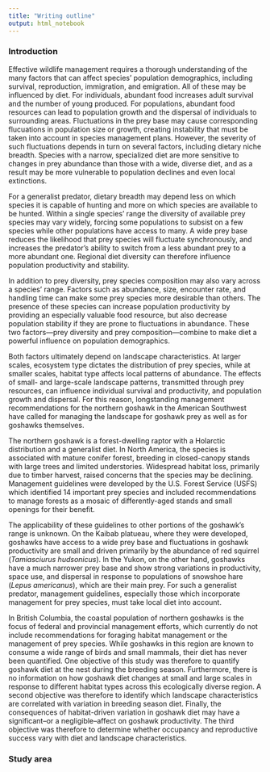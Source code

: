 ```yaml
---
title: "Writing outline"
output: html_notebook
---
```


### Introduction

<!--- 
* Quantifying dietary niche breadth is necessary to understand population demographics and plan viable population sizes.

Species conservation plans require a comprehensive understanding of the role each species plays in an ecosystem. This includes understanding the diet of each species and how fluctuations in food availability affect survival and reproduction. Furthermore, it is important to understand the flexibility a consumer may express relative to alternative prey sources. As a result, conservation and management plans for raptors have increasingly focused on prey availability in addition to habitat structure. -- Miller et al. 2014 (Introduction)
--->


Effective wildlife management requires a thorough understanding of the many factors that can affect species' population demographics, including survival, reproduction, immigration, and emigration. All of these may be influenced by diet. For individuals, abundant food increases adult survival and the number of young produced. For populations, abundant food resources can lead to population growth and the dispersal of individuals to surrounding areas. Fluctuations in the prey base may cause corresponding flucuations in population size or growth, creating instability that must be taken into account in species management plans. However, the severity of such fluctuations depends in turn on several factors, including dietary niche breadth. Species with a narrow, specialized diet are more sensitive to changes in prey abundance than those with a wide, diverse diet, and as a result may be more vulnerable to population declines and even local extinctions.


<!--
Diet may link to population fluctuation, with narrow diet leading to strong fluctuations (Yukon) and broad diet leading to low fluctuation (Kaibab). 

The diversity of prey in their diets ultimately depends on the abundance and availability of the local bird and mammal fauna, which varies geographically. In Canada, although goshawks regularly consumed several prey species (->5), goshawk reproduction showed a strong functional response to only one species--snowshoe hare (Lepusa mericanus; Doyle and Smith 2001). In contrast, 14 species of birds and mammals regularly contributed to goshawk diets in the southwestern United States (Reynolds et al. 1992). This diet diversity may stabilize their breeding rates. --Salafsky et al. 2005 (introduction)
--->


For a generalist predator, dietary breadth may depend less on which species it is capable of hunting and more on which species are available to be hunted. Within a single species' range the diversity of available prey species may vary widely, forcing some populations to subsist on a few species while other populations have access to many. A wide prey base reduces the likelihood that prey species will fluctuate synchronously, and increases the predator's ability to switch from a less abundant prey to a more abundant one. Regional diet diversity can therefore influence population productivity and stability.


<!--
Different areas dominated by different forest types may be expected to have different prey base, with consequences for brood size and ultimately population growth.

Our predictions are as follows: 1. There should be significant landscape-related differences in the goshawk diet, suggesting differences in the availability of prey. 2. The availability of certain prey types may affect the brood size of the goshawk, suggesting their particular importance among the total amount of suitable
prey. -- Solonen et al. 2019 (Introduction)
-->


In addition to prey diversity, prey species composition may also vary across a species' range. Factors such as abundance, size, encounter rate, and handling time can make some prey species more desirable than others. The presence of these species can increase population productivity by providing an especially valuable food resource, but also decrease population stability if they are prone to fluctuations in abundance. These two factors---prey diversity and prey composition---combine to make diet a powerful influence on population demographics.


<!--
Recommendations for goshawk management include increasing prey abundance through forest management (Reynolds). This opens to the door to umbrella-style or ecosystem-based management, but that requires a thorough understanding of links between diet, prey, and landscape.

Six nonexclusive hypotheses have been proposed to explain the requirement of spotted owls for old growth, but only abundance of prey can explain the requirement of Spotted Owls for large areas of old growth (Carey 1985). This hypothesis predicts that prey abun- dance (and diversity) and landscape composition should be the major correlates of home range size and the absolute amount of old growth in the range, that latitudinal variation in home range size should reflect prey distribution with changes in home range size being abrupt (reflecting abrupt changes in prey diversity), as opposed to clinal, and that selection of foraging habitat should reflect prey abundance. -- Carey et al. 1992 (Introdution)
--->

Both factors ultimately depend on landscape characteristics. At larger scales, ecosystem type dictates the distribution of prey species, while at smaller scales, habitat type affects local patterns of abundance. The effects of small- and large-scale landscape patterns, transmitted through prey resources, can influence individual survival and productivity, and population growth and dispersal. For this reason, longstanding management recommendations for the northern goshawk in the American Southwest have called for managing the landscape for goshawk prey as well as for goshawks themselves.

The northern goshawk is a forest-dwelling raptor with a Holarctic distribution and a generalist diet. In North America, the species is associated with mature conifer forest, breeding in closed-canopy stands with large trees and limited understories. Widespread habitat loss, primarily due to timber harvest, raised concerns that the species may be declining. Management guidelines were developed by the U.S. Forest Service (USFS) which identified 14 important prey species and included recommendations to manage forests as a mosaic of differently-aged stands and small openings for their benefit.

The applicability of these guidelines to other portions of the goshawk's range is unknown. On the Kaibab platueau, where they were developed, goshawks have access to a wide prey base and fluctuations in goshawk productivity are small and driven primarily by the abundance of red squirrel (*Tamiasciurus hudsonicus*). In the Yukon, on the other hand, goshawks have a much narrower prey base and show strong variations in productivity, space use, and dispersal in response to populations of snowshoe hare (*Lepus americanus*), which are their main prey. For such a generalist predator, management guidelines, especially those which incorporate management for prey species, must take local diet into account.

In British Columbia, the coastal population of northern goshawks is the focus of federal and provincial management efforts, which currently do not include recommendations for foraging habitat management or the management of prey species. While goshawks in this region are known to consume a wide range of birds and small mammals, their diet has never been quantified. One objective of this study was therefore to quantify goshawk diet at the nest during the breeding season. Furthermore, there is no information on how goshawk diet changes at small and large scales in response to different habitat types across this ecologically diverse region. A second objective was therefore to identify which landscape characteristics are correlated with variation in breeding season diet. Finally, the consequences of habitat-driven variation in goshawk diet may have a significant--or a negligible--affect on goshawk productivity. The third objective was therefore to determine whether occupancy and reproductive success vary with diet and landscape characteristics.

<!-- Did I make the tie to occupancy and RS clear enough?? -->

### Study area

<!--
### Methods

* Identification & counting of images/collections, biomass
    * Lewis et al. 2004
    * Rogers et al 2006
* Statistics (summary of items, comparisons)
    * Lewis et al. 2006

### Results
* Summary of deliveries, delivery rate
    * Rogers et al. 2006

### Conclusions
* Different forest types provide different prey bases, with consequences for home range size and other drivers of demographics.

> Southwestern Oregon is a transition zone with the fauna reflecting both northern and southern species. Our mixed-conifer study areas were probably the area of maximum over- lap between the dusky-footed woodrat and the bushy- tailed woodrat. Our study areas are at the northern limit of the dusky-footed woodrat in upland, forested areas. In the transition zone, especially in old growth, the two species coexist (although their densities are negatively correlated); further south, it appears the bushy-tailed woodrat is confined to rock outcrops (Carey 1991). Thus, with two species of woodrats and the flying squirrel, the transition zone provides a large and diverse prey base for the owl. The amounts of old forest (454 ha) used annually by pairs in the clumped, mixed- conifer forest are the smallest ever reported for the Northern Spotted Owl. -- Carey etal. 1992

* Some prey species appear to be more important to goshawks than others. What makes a prey species more valuable is probably the result of an interaction between encounter rate, ease of capture, and size.

> The difference in theapparent influence of individual prey species is
likely a result of encounter rates with goshawks. Goshawks are opportunistsa nd will presumably attempt to capture whatever prey species are readily available. However, the limited distributions or different activity patterns of some prey species decreasest he probability that diurnal goshawks will encounter them while foraging. --Salafsky et al. 2005 (conclusion)

* Results support the importance of the mammals, especially squirrels, in the diet. This agrees with results across North America, but not with results from SE Alaska, which showed a greater proportion of birds.

> Past discrepancies among studies with respect to proportions of mammalian and avian prey items might be attributable to the method used to quantify diet. Most studies that reported a higher percent of birds than mammals in goshawk diet used indirect methods such as analysis of pellets or prey remains to assess dietary components. These methods have been scrutinized because they can overestimate bird species due to the relative ease in locating feathers over small pieces of mammal fur and bones (Simmons et al. 1991, Beilefeldt et al. 1992) -- Rogers et al. 2006 (Conclusion)

* Management recommendations in the US suggest managing forests for the direct benefit of goshawk prey, with only indirect benefits to goshawks. Our results support the idea that managing for select prey species may be beneficial. Our results also provide a locally-relevant list of species for consideration, since those recommendations come from the American SW.

> In 1992, the USDA Forest Service (USFS) developed guidelines for Northern Goshawks and forest management that are currently being implemented on some national forests across the southwestern US (Reynolds et al. 1992). These management recommendations recognized 14 consistently abundant and important prey species, out of a total of 66 potential prey species from various goshawk diet studies (Schnell 1958, Meng 1959, Reynolds and Meslow 1984, Kennedy 1991, Boal and Mannan 1994) and suggested managing habitat for all prey species. Among the 14 prey species listed in the guidelines, we observed that six species contributed >5% each
to goshawk diet on the Sitgreaves Forest. Our study supports the idea that managing habitat for these consistently hunted prey items is important. -- Rogers et al. 2006 (Conclusion)

> Management of landscapes to maintain viable populations of Spotted Owls also entails management of forest upon which prey species depend. -- Carey et al. 1992
-->